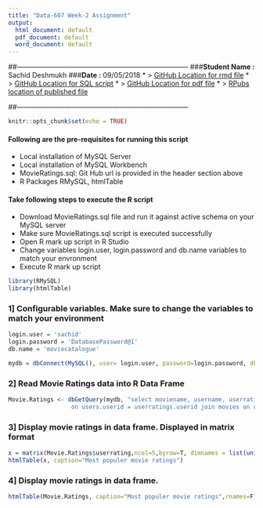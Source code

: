 ```yaml
---
title: "Data-607 Week-2 Assignment"
output:
  html_document: default
  pdf_document: default
  word_document: default
---
```

##---------------------------------------------------------------------------
###**Student Name :** Sachid Deshmukh
###**Date :** 09/05/2018
* > [GitHub Location for rmd file](https://github.com/mlforsachid/MSDSQ1/blob/master/Data607/Week1/SachidVijay.Deshmukh60.rmd)
* > [GitHub Location for SQL script](https://github.com/mlforsachid/MSDSQ1/blob/master/Data607/Week1/SachidVijay.Deshmukh60.rmd)
* > [GitHub Location for pdf file](https://github.com/mlforsachid/MSDSQ1/blob/master/Data607/Week1/SachidVijay.Deshmukh60.pdf)
* > [RPubs location of published file](http://rpubs.com/sachid/Data607-Week2Assignment)

##---------------------------------------------------------------------------

```r
knitr::opts_chunk$set(echo = TRUE)
```
#### Following are the pre-requisites for running this script
* Local installation of MySQL Server
* Local installation of MySQL Workbench
* MovieRatings.sql: Git Hub url is provided in the header section above
* R Packages RMySQL, htmlTable

#### Take following steps to execute the R script
* Download MovieRatings.sql file and run it against active schema on your MySQL server
* Make sure MovieRatings.sql script is executed successfully
* Open R mark up script in R Studio
* Change variables login.user, login.password and db.name variables to match your envronment
* Execute R mark up script

```r
library(RMySQL)
library(htmlTable)
```

### 1] Configurable variables. Make sure to change the variables to match your environment

```r
login.user = 'sachid'
login.password = 'DatabasePassword@1'
db.name = 'moviecatalogue'

mydb = dbConnect(MySQL(), user= login.user, password=login.password, dbname=db.name)
```

### 2] Read Movie Ratings data into R Data Frame
```r
Movie.Ratings <- dbGetQuery(mydb, "select moviename, username, userrating from users join userratings 
                  on users.userid = userratings.userid join movies on userratings.movieid= movies.movieid order by movies.moviename")
```

### 3] Display movie ratings in  data frame. Displayed in matrix format
```r
x = matrix(Movie.Ratings$userrating,ncol=5,byrow=T, dimnames = list(unique(Movie.Ratings$moviename), unique(Movie.Ratings$username)))
htmlTable(x, caption="Most populer movie ratings")
```

### 4] Display movie ratings in  data frame.
```r
htmlTable(Movie.Ratings, caption="Most populer movie ratings",rnames=F)
```